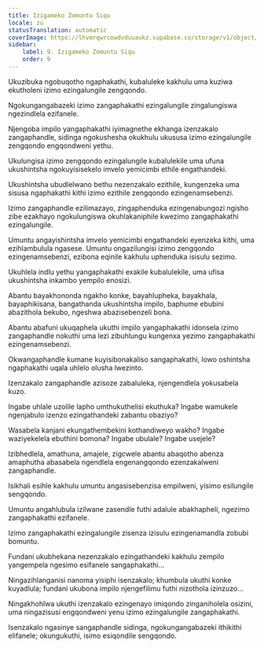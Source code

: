 ```yaml
---
title: Izigameko Zomuntu Siqu
locale: zu
statusTranslation: automatic
coverImage: https://lhvmrqwrcowdvduuaukz.supabase.co/storage/v1/object/public/strapi-uploads/small_cover-tratado-de-psicologia-revolucionaria.webp-5e15e1cec4e0ebebcde5d7fc7565d8fd.webp
sidebar:
    label: 9. Izigameko Zomuntu Siqu
    order: 9
---
```

Ukuzibuka ngobuqotho ngaphakathi, kubaluleke kakhulu uma kuziwa ekutholeni izimo ezingalungile zengqondo.

Ngokungangabazeki izimo zangaphakathi ezingalungile zingalungiswa ngezindlela ezifanele.

Njengoba impilo yangaphakathi iyimagnethe ekhanga izenzakalo zangaphandle, sidinga ngokushesha okukhulu ukususa izimo ezingalungile zengqondo engqondweni yethu.

Ukulungisa izimo zengqondo ezingalungile kubalulekile uma ufuna ukushintsha ngokuyisisekelo imvelo yemicimbi ethile engathandeki.

Ukushintsha ubudlelwano bethu nezenzakalo ezithile, kungenzeka uma sisusa ngaphakathi kithi izimo ezithile zengqondo ezingenamsebenzi.

Izimo zangaphandle ezilimazayo, zingaphenduka ezingenabungozi ngisho zibe ezakhayo ngokulungiswa okuhlakaniphile kwezimo zangaphakathi ezingalungile.

Umuntu angayishintsha imvelo yemicimbi engathandeki eyenzeka kithi, uma ezihlambulula ngasese. Umuntu ongazilungisi izimo zengqondo ezingenamsebenzi, ezibona eqinile kakhulu uphenduka isisulu sezimo.

Ukuhlela indlu yethu yangaphakathi exakile kubalulekile, uma ufisa ukushintsha inkambo yempilo enosizi.

Abantu bayakhononda ngakho konke, bayahlupheka, bayakhala, bayaphikisana, bangathanda ukushintsha impilo, baphume ebubini abazithola bekubo, ngeshwa abazisebenzeli bona.

Abantu abafuni ukuqaphela ukuthi impilo yangaphakathi idonsela izimo zangaphandle nokuthi uma lezi zibuhlungu kungenxa yezimo zangaphakathi ezingenamsebenzi.

Okwangaphandle kumane kuyisibonakaliso sangaphakathi, lowo oshintsha ngaphakathi uqala uhlelo olusha lwezinto.

Izenzakalo zangaphandle azisoze zabaluleka, njengendlela yokusabela kuzo.

Ingabe uhlale uzolile lapho umthukuthelisi ekuthuka? Ingabe wamukele ngenjabulo izenzo ezingathandeki zabantu obaziyo?

Wasabela kanjani ekungathembekini kothandiweyo wakho? Ingabe waziyekelela ebuthini bomona? Ingabe ubulale? Ingabe usejele?

Izibhedlela, amathuna, amajele, zigcwele abantu abaqotho abenza amaphutha abasabela ngendlela engenangqondo ezenzakalweni zangaphandle.

Isikhali esihle kakhulu umuntu angasisebenzisa empilweni, yisimo esilungile sengqondo.

Umuntu angahlubula izilwane zasendle futhi adalule abakhapheli, ngezimo zangaphakathi ezifanele.

Izimo zangaphakathi ezingalungile zisenza izisulu ezingenamandla zobubi bomuntu.

Fundani ukubhekana nezenzakalo ezingathandeki kakhulu zempilo yangempela ngesimo esifanele sangaphakathi...

Ningazihlanganisi nanoma yisiphi isenzakalo; khumbula ukuthi konke kuyadlula; fundani ukubona impilo njengefilimu futhi nizothola izinzuzo...

Ningakhohlwa ukuthi izenzakalo ezingenayo imiqondo zinganiholela osizini, uma ningazisusi engqondweni yenu izimo ezingalungile zangaphakathi.

Isenzakalo ngasinye sangaphandle sidinga, ngokungangabazeki ithikithi elifanele; okungukuthi, isimo esiqondile sengqondo.

